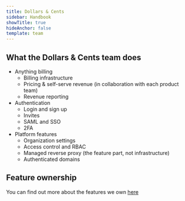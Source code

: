 ```yaml
---
title: Dollars & Cents
sidebar: Handbook
showTitle: true
hideAnchor: false
template: team
---
```


## What the Dollars & Cents team does
 
- Anything billing
  - Billing infrastructure
  - Pricing & self-serve revenue (in collaboration with each product team)
  - Revenue reporting
- Authentication
    - Login and sign up
    - Invites
    - SAML and SSO
    - 2FA
- Platform features
    - Organization settings
    - Access control and RBAC
    - Managed reverse proxy (the feature part, not infrastructure)
    - Authenticated domains

## Feature ownership
You can find out more about the features we own [here](/handbook/engineering/feature-ownership)
